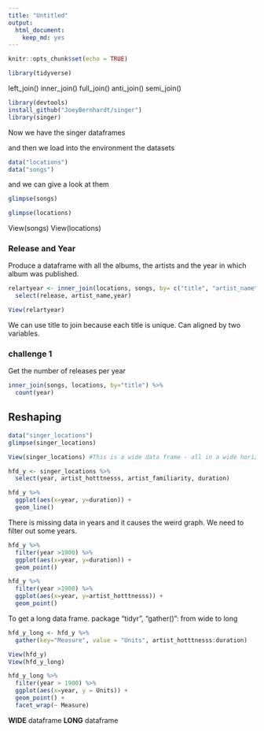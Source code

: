 ```yaml
---
title: "Untitled"
output: 
  html_document: 
    keep_md: yes
---
```


```r
knitr::opts_chunk$set(echo = TRUE)
```

```r
library(tidyverse)
```


left_join()
inner_join()
full_join()
anti_join()
semi_join()



```r
library(devtools)
install_github("JoeyBernhardt/singer")
library(singer)
```

Now we have the singer dataframes


and then we load into the environment the datasets
```r
data("locations")
data("songs")
```

and we can give a look at them

```r
glimpse(songs)
```

```r
glimpse(locations)
```


View(songs)
View(locations)


### Release and Year
Produce a dataframe with all the albums, the artists and the year in which album was published.

```r
relartyear <- inner_join(locations, songs, by= c("title", "artist_name")) %>%
  select(release, artist_name,year)

View(relartyear)

```
We can use title to join because each title is unique.
Can aligned by two variables.


### challenge 1
Get the number of releases per year

```r
inner_join(songs, locations, by="title") %>%
  count(year)
```

## Reshaping

```r
data("singer_locations")
glimpse(singer_locations)

View(singer_locations) #This is a wide data frame - all in a wide horizontal form
```
```r
hfd_y <- singer_locations %>%
  select(year, artist_hotttnesss, artist_familiarity, duration)

hfd_y %>%
  ggplot(aes(x=year, y=duration)) +
  geom_line()
```
There is missing data in years and it causes the weird graph.
We need to filter out some years.
```r
hfd_y %>%
  filter(year >1900) %>%
  ggplot(aes(x=year, y=duration)) +
  geom_point()
```

```r
hfd_y %>%
  filter(year >1900) %>%
  ggplot(aes(x=year, y=artist_hotttnesss)) +
  geom_point()
```


To get a long data frame.
package "tidyr", "gather()": from wide to long
```r
hfd_y_long <- hfd_y %>%
  gather(key="Measure", value = "Units", artist_hotttnesss:duration)

View(hfd_y)
View(hfd_y_long)
```
```r
hfd_y_long %>%
  filter(year > 1900) %>%
  ggplot(aes(x=year, y = Units)) +
  geom_point() +
  facet_wrap(~ Measure)
```



**WIDE** dataframe
**LONG** dataframe